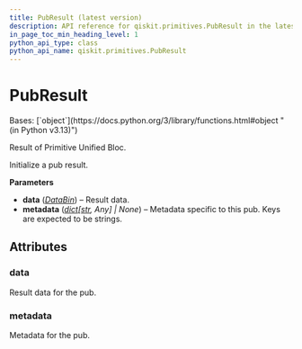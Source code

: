 ```yaml
---
title: PubResult (latest version)
description: API reference for qiskit.primitives.PubResult in the latest version of qiskit
in_page_toc_min_heading_level: 1
python_api_type: class
python_api_name: qiskit.primitives.PubResult
---
```


# PubResult

<Class id="qiskit.primitives.PubResult" isDedicatedPage={true} github="https://github.com/Qiskit/qiskit/tree/stable/2.2/qiskit/primitives/containers/pub_result.py#L24-L51" signature="qiskit.primitives.PubResult(data, metadata=None)" modifiers="class">
  Bases: [`object`](https://docs.python.org/3/library/functions.html#object "(in Python v3.13)")

  Result of Primitive Unified Bloc.

  Initialize a pub result.

  **Parameters**

  *   **data** ([*DataBin*](qiskit.primitives.DataBin "qiskit.primitives.DataBin")) – Result data.
  *   **metadata** ([*dict*](https://docs.python.org/3/library/stdtypes.html#dict "(in Python v3.13)")*\[*[*str*](https://docs.python.org/3/library/stdtypes.html#str "(in Python v3.13)")*, Any] | None*) – Metadata specific to this pub. Keys are expected to be strings.

  ## Attributes

  ### data

  <Attribute id="qiskit.primitives.PubResult.data">
    Result data for the pub.
  </Attribute>

  ### metadata

  <Attribute id="qiskit.primitives.PubResult.metadata">
    Metadata for the pub.
  </Attribute>
</Class>

